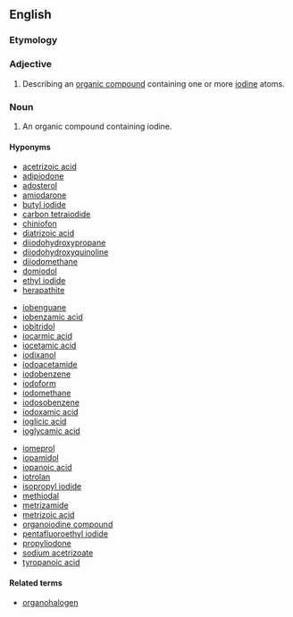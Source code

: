 ==English==

===Etymology===
{{prefix|organo|iodine}}

===Adjective===
{{en-adj|-}}

# {{context|organic chemistry|lang=en}} Describing an [[organic compound]] containing one or more [[iodine]] atoms.

===Noun===
{{en-noun}}

# {{context|organic chemistry|lang=en}} An organic compound containing iodine.

====Hyponyms====
{{top3}}
* [[acetrizoic acid]]
* [[adipiodone]]
* [[adosterol]]
* [[amiodarone]]
* [[butyl iodide]]
* [[carbon tetraiodide]]
* [[chiniofon]]
* [[diatrizoic acid]]
* [[diiodohydroxypropane]]
* [[diiodohydroxyquinoline]]
* [[diiodomethane]]
* [[domiodol]]
* [[ethyl iodide]]
* [[herapathite]]
{{mid3}}
* [[iobenguane]]
* [[iobenzamic acid]]
* [[iobitridol]]
* [[iocarmic acid]]
* [[iocetamic acid]]
* [[iodixanol]]
* [[iodoacetamide]]
* [[iodobenzene]]
* [[iodoform]]
* [[iodomethane]]
* [[iodosobenzene]]
* [[iodoxamic acid]]
* [[ioglicic acid]]
* [[ioglycamic acid]]
{{mid3}}
* [[iomeprol]]
* [[iopamidol]]
* [[iopanoic acid]]
* [[iotrolan]]
* [[isopropyl iodide]]
* [[methiodal]]
* [[metrizamide]]
* [[metrizoic acid]]
* [[organoiodine compound]]
* [[pentafluoroethyl iodide]]
* [[propyliodone]]
* [[sodium acetrizoate]]
* [[tyropanoic acid]]
{{bottom}}

====Related terms====
*[[organohalogen]]